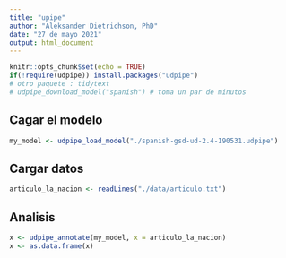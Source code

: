 ```yaml
---
title: "upipe"
author: "Aleksander Dietrichson, PhD"
date: "27 de mayo 2021"
output: html_document
---
```


```r
knitr::opts_chunk$set(echo = TRUE)
if(!require(udpipe)) install.packages("udpipe")
# otro paquete : tidytext
# udpipe_download_model("spanish") # toma un par de minutos

```

## Cagar el modelo

```r
my_model <- udpipe_load_model("./spanish-gsd-ud-2.4-190531.udpipe")
```


## Cargar datos

```r
articulo_la_nacion <- readLines("./data/articulo.txt")
```

## Analisis
```r
x <- udpipe_annotate(my_model, x = articulo_la_nacion)
x <- as.data.frame(x)
```


